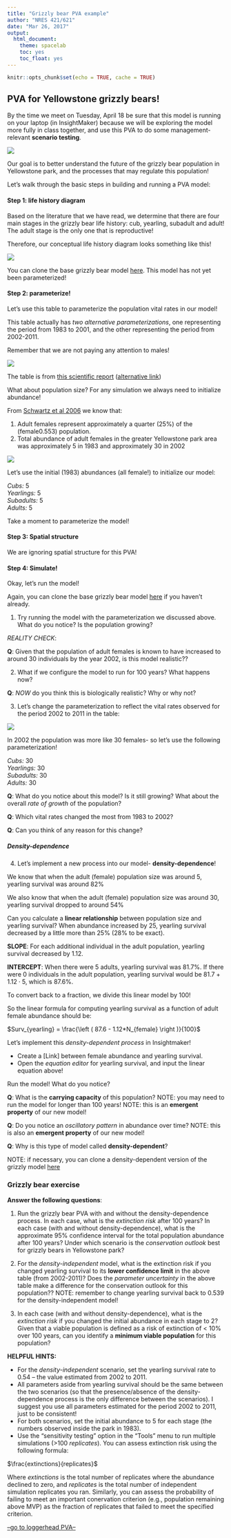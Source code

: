 ```yaml
---
title: "Grizzly bear PVA example"
author: "NRES 421/621"
date: "Mar 26, 2017"
output: 
  html_document: 
    theme: spacelab
    toc: yes
    toc_float: yes
---
```


```r
knitr::opts_chunk$set(echo = TRUE, cache = TRUE)
```


## PVA for Yellowstone grizzly bears!

By the time we meet on Tuesday, April 18 be sure that this model is running on your laptop (in InsightMaker) because we will be exploring the model more fully in class together, and use this PVA to do some management-relevant **scenario testing**.

![](grizzly1.jpg)

Our goal is to better understand the future of the grizzly bear population in Yellowstone park, and the processes that may regulate this population!

Let's walk through the basic steps in building and running a PVA model: 

#### Step 1: life history diagram

Based on the literature that we have read, we determine that there are four main stages in the grizzly bear life history: cub, yearling, subadult and adult! The adult stage is the only one that is reproductive!

Therefore, our conceptual life history diagram looks something like this!

![](IM16.jpg)

You can clone the base grizzly bear model [here](https://insightmaker.com/insight/77056/Yellowstone-Grizzlies). This model has not yet been parameterized!

#### Step 2: parameterize!

Let's use this table to parameterize the population vital rates in our model!

This table actually has *two alternative parameterizations*, one representing the period from 1983 to 2001, and the other representing the period from 2002-2011. 

Remember that we are not paying any attention to males!

![](grizzly_table1.jpg)

The table is from [this scientific report](YellowstoneScience-BearIssue.pdf) ([alternative link](https://www.nps.gov/yell/learn/upload/YellowstoneScience-BearIssue.pdf))

What about population size? For any simulation we always need to initialize abundance!

From [Schwartz et al 2006](schwarz_grizzly1.pdf) we know that:

1. Adult females represent approximately a quarter (25%) of the (female0.553) population. 
2. Total abundance of adult females in the greater Yellowstone park area was approximately 5 in 1983 and approximately 30 in 2002 

![](grizzly_table2.jpg)

Let's use the initial (1983) abundances (all female!) to initialize our model:

*Cubs:* 5   
*Yearlings:* 5   
*Subadults:*  5   
*Adults:* 5   

Take a moment to parameterize the model!

#### Step 3: Spatial structure

We are ignoring spatial structure for this PVA!

#### Step 4: Simulate!

Okay, let's run the model!

Again, you can clone the base grizzly bear model [here](https://insightmaker.com/insight/77056/Yellowstone-Grizzlies) if you haven't already.

1. Try running the model with the parameterization we discussed above. What do you notice? Is the population growing?


*REALITY CHECK*:       

**Q**: Given that the population of adult females is known to have increased to around 30 individuals by the year 2002, is this model realistic??      

2. What if we configure the model to run for 100 years? What happens now?

**Q**: *NOW* do you think this is biologically realistic? Why or why not?

3. Let's change the parameterization to reflect the vital rates observed for the period 2002 to 2011 in the table:


![](grizzly_table1.jpg)

In 2002 the population was more like 30 females- so let's use the following parameterization!

*Cubs:* 30   
*Yearlings:* 30   
*Subadults:*  30   
*Adults:* 30

**Q**: What do you notice about this model? Is it still growing? What about the overall *rate of growth* of the population?

**Q**: Which vital rates changed the most from 1983 to 2002? 

**Q**: Can you think of any reason for this change?

##### Density-dependence

4. Let's implement a new process into our model- **density-dependence**!

We know that when the adult (female) population size was around 5, yearling survival was around 82%

We also know that when the adult (female) population size was around 30, yearling survival dropped to around 54%

Can you calculate a **linear relationship** between population size and yearling survival? When abundance increased by 25, yearling survival decreased by a little more than 25% (28% to be exact). 

**SLOPE**: For each additional individual in the adult population, yearling survival decreased by 1.12.

**INTERCEPT**: When there were 5 adults, yearling survival was 81.7%. If there were 0 individuals in the adult population, yearling survival would be $81.7 + 1.12\cdot 5$, which is 87.6%. 

To convert back to a fraction, we divide this linear model by 100!

So the linear formula for computing yearling survival as a function of adult female abundance should be:

$Surv_{yearling} = \frac{\left (  87.6 - 1.12*N_{female} \right )}{100}$

Let's implement this *density-dependent process* in Insightmaker!

- Create a [Link] between female abundance and yearling survival.
- Open the *equation editor* for yearling survival, and input the linear equation above! 

Run the model! What do you notice?

**Q**: What is the **carrying capacity** of this population? NOTE: you may need to run the model for longer than 100 years! NOTE: this is an **emergent property** of our new model!

**Q**: Do you notice an *oscillatory pattern* in abundance over time? NOTE: this is also an **emergent property** of our new model!

**Q**: Why is this type of model called **density-dependent**?

NOTE: if necessary, you can clone a density-dependent version of the grizzly model [here](https://insightmaker.com/insight/77058/Yellowstone-Grizzlies-DD)

### Grizzly bear exercise

**Answer the following questions**:

1. Run the grizzly bear PVA with and without the density-dependence process. In each case, what is the *extinction risk* after 100 years? In each case (with and without density-dependence), what is the approximate 95% confidence interval for the total population abundance after 100 years? Under which scenario is the *conservation outlook* best for grizzly bears in Yellowstone park? 

2. For the *density-independent* model, what is the extinction risk if you changed yearling survival to its **lower confidence limit** in the above table (from 2002-2011)? Does the *parameter uncertainty* in the above table make a difference for the conservation outlook for this population?? NOTE: remember to change yearling survival back to 0.539 for the density-independent model!

3. In each case (with and without density-dependence), what is the *extinction risk* if you changed the initial abundance in each stage to 2? Given that a viable population is defined as a risk of extinction of < 10% over 100 years, can you identify a **minimum viable population** for this population? 

**HELPFUL HINTS:**    

- For the *density-independent* scenario, set the yearling survival rate to 0.54 -- the value estimated from 2002 to 2011.
- All parameters aside from yearling survival should be the same between the two scenarios (so that the presence/absence of the density-dependence process is the only difference between the scenarios). I suggest you use all parameters estimated for the period 2002 to 2011, just to be consistent! 
- For both scenarios, set the initial abundance to 5 for each stage (the numbers observed inside the park in 1983). 
- Use the "sensitivity testing" option in the "Tools" menu to run multiple simulations (>100 *replicates*). You can assess extinction risk using the following formula:

$\frac{extinctions}{replicates}$

Where *extinctions* is the total number of replicates where the abundance declined to zero, and *replicates* is the total number of independent simulation replicates you ran. Similarly, you can assess the probability of failing to meet an important conervation criterion (e.g., population remaining above MVP) as the fraction of replicates that failed to meet the specified criterion. 


[--go to loggerhead PVA--](PVA3_421.html)
















